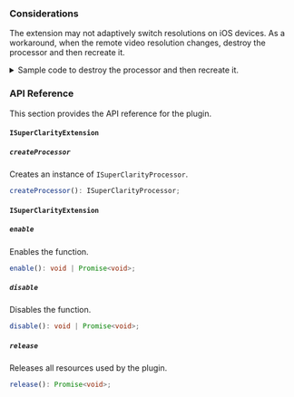 
<PlatformWrapper platform="web">

### Considerations

The <Vg k="RTEE_CLARITY" /> extension may not adaptively switch resolutions on iOS devices. As a workaround, when the remote video resolution changes, destroy the processor and then recreate it.

<details> 
<summary>Sample code to destroy the processor and then recreate it. </summary>
<CodeBlock language="js" showLineNumbers>
{`
const isIOS =
  // @ts-ignore
  /iPad|iPhone|iPod/.test(navigator.userAgent) && !window.MSStream;
const isSafari = /^((?!chrome|android).)*safari/i.test(navigator.userAgent);
const versions = navigator.userAgent.match(/Version\/([\d.]+).*Safari/);
let version = 0;
if (versions && versions.length > 1) {
  version = parseInt(versions[1]);
}
var shouldCleanResource: boolean =
  isIOS && isSafari && version < 16 ? true : false;


var extension: SuperClarityExtension | undefined = undefined;

var initSCProcessor = async () => {
  if (!extension) {
    extension = new SuperClarityExtension();
    AgoraRTC.registerExtensions([extension]);
  }

  var processor = extension.createProcessor();

  processor.on(SuperClarityEvents.FIRST_VIDEO_FRAME, (stats: any) => {
    console.log('plugin have first video frame, stats:', stats);
  });
  processor.on(SuperClarityEvents.ERROR, (msg: any) => {
    console.log('plugin error:', msg);
  });
  processor.on(SuperClarityEvents.STATS, (stats: any) => {
    console.log('plugin stats:', Date.now(), stats);
  });
  return processor;
};
var destroySCProcessor = async (processor) => {
  if (!processor ) {
    return;
  }
  processor.removeAllListeners(SuperClarityEvents.FIRST_VIDEO_FRAME);
  processor.removeAllListeners(SuperClarityEvents.ERROR);
  processor.removeAllListeners(SuperClarityEvents.STATS);
  await processor .release();
  processor= undefined;
};
// Refresh processor
{
    var info:{ w?:number, h?:number}={}
    if (shouldCleanResource) {
      setInterval(async ()=>{
        !info.w && info.w = track?.getStats().receiveResolutionWidth;
        !info.h && info.h = track?.getStats().receiveResolutionHeight;
        if (
        (track?.getStats().receiveResolutionWidth &&
          info.w &&
          track?.getStats().receiveResolutionWidth !== info.w) ||
        (track?.getStats().receiveResolutionHeight &&
          info.h &&
          track?.getStats().receiveResolutionHeight !== info.h)
      ) {
        info.w = track?.getStats().receiveResolutionWidth;
        info.h = track?.getStats().receiveResolutionHeight;
        if (processor) {
          processor.unpipe();
          track?.unpipe();
          track?.pipe(track.processorDestination);
          await destroySCProcessor(processor);
          processor= undefined;
        }
          processor = await initSCProcessor();
            track!.pipe(processor !).pipe(track!.processorDestination);
            await processor !.enable();
        }
      }, 1000);
    }
}
`}
</CodeBlock>
</details> 

### API Reference

This section provides the API reference for the <Vg k="RTEE_CLARITY" /> plugin.

#### `ISuperClarityExtension`

##### `createProcessor`

Creates an instance of `ISuperClarityProcessor`.

```typescript
createProcessor(): ISuperClarityProcessor;
```

#### `ISuperClarityExtension`

##### `enable`

Enables the <Vg k="RTEE_CLARITY" /> function.

```typescript
enable(): void | Promise<void>;
```

##### `disable`

Disables the <Vg k="RTEE_CLARITY" /> function.

```typescript
disable(): void | Promise<void>;
```

##### `release`

Releases all resources used by the plugin.

```typescript
release(): Promise<void>;
```

</PlatformWrapper>